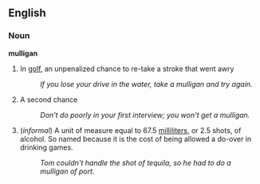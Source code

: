 ==English==

===Noun===

'''mulligan'''

#In [[golf]], an unpenalized chance to re-take a stroke that went awry
#:''If you lose your drive in the water, take a mulligan and try again.''
#A second chance
#:''Don't do poorly in your first interview; you won't get a mulligan.''
#(''informal'') A unit of measure equal to 67.5 [[milliliters]], or 2.5 shots, of alcohol.  So named because it is the cost of being allowed a do-over in drinking games.
#:''Tom couldn't handle the shot of tequila, so he had to do a mulligan of port.''